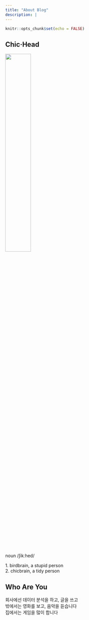 ```yaml
---
title: "About Blog"
description: |
---
```


```r
knitr::opts_chunk$set(echo = FALSE)
```

## Chic·Head

![](profile.png){width="40%"}

noun /ʃikːhed/

1\. birdbrain, a stupid person\
2. chicbrain, a tidy person

## Who Are You

회사에선 데이터 분석을 하고, 글을 쓰고\
밖에서는 영화를 보고, 음악을 듣습니다\
집에서는 게임을 많이 합니다
